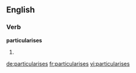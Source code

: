 ==English==

===Verb===
'''particularises'''

# {{third-person singular of|particularise}}

[[de:particularises]]
[[fr:particularises]]
[[vi:particularises]]
